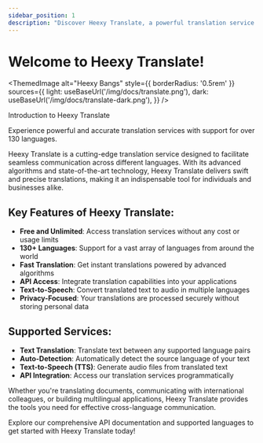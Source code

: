 ---
sidebar_position: 1
description: "Discover Heexy Translate, a powerful translation service supporting over 130 languages with fast and accurate translations."
---

# Welcome to Heexy Translate!
<ThemedImage
  alt="Heexy Bangs"
  style={{ borderRadius: '0.5rem' }}
  sources={{
    light: useBaseUrl('/img/docs/translate.png'),
    dark: useBaseUrl('/img/docs/translate-dark.png'),
  }}
/>

Introduction to Heexy Translate

Experience powerful and accurate translation services with support for over 130 languages.

Heexy Translate is a cutting-edge translation service designed to facilitate seamless communication across different languages. With its advanced algorithms and state-of-the-art technology, Heexy Translate delivers swift and precise translations, making it an indispensable tool for individuals and businesses alike.

## Key Features of Heexy Translate:

- **Free and Unlimited**: Access translation services without any cost or usage limits
- **130+ Languages**: Support for a vast array of languages from around the world
- **Fast Translation**: Get instant translations powered by advanced algorithms
- **API Access**: Integrate translation capabilities into your applications
- **Text-to-Speech**: Convert translated text to audio in multiple languages
- **Privacy-Focused**: Your translations are processed securely without storing personal data

## Supported Services:

- **Text Translation**: Translate text between any supported language pairs
- **Auto-Detection**: Automatically detect the source language of your text
- **Text-to-Speech (TTS)**: Generate audio files from translated text
- **API Integration**: Access our translation services programmatically

Whether you're translating documents, communicating with international colleagues, or building multilingual applications, Heexy Translate provides the tools you need for effective cross-language communication.

Explore our comprehensive API documentation and supported languages to get started with Heexy Translate today!